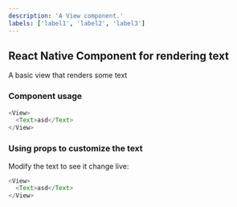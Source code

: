 ```yaml
---
description: 'A View component.'
labels: ['label1', 'label2', 'label3']
---
```


## React Native Component for rendering text

A basic view that renders some text

### Component usage

```js
<View>
  <Text>asd</Text>
</View>
```

### Using props to customize the text

Modify the text to see it change live:

```js live
<View>
  <Text>asd</Text>
</View>
```
